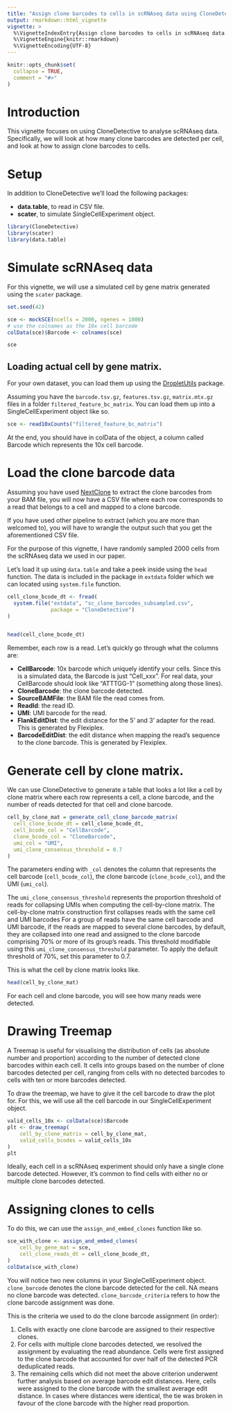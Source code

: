 ```yaml
---
title: "Assign clone barcodes to cells in scRNAseq data using CloneDetective"
output: rmarkdown::html_vignette
vignette: >
  %\VignetteIndexEntry{Assign clone barcodes to cells in scRNAseq data using CloneDetective}
  %\VignetteEngine{knitr::rmarkdown}
  %\VignetteEncoding{UTF-8}
---
```


```r
knitr::opts_chunk$set(
  collapse = TRUE,
  comment = "#>"
)
```

# Introduction

This vignette focuses on using CloneDetective to analyse scRNAseq data.
Specifically, we will look at how many clone barcodes are detected per cell,
and look at how to assign clone barcodes to cells.

# Setup

In addition to CloneDetective we’ll load the following packages:

* **data.table**, to read in CSV file.
* **scater**, to simulate SingleCellExperiment object.

```r
library(CloneDetective)
library(scater)
library(data.table)
```

# Simulate scRNAseq data

For this vignette, we will use a simulated cell by gene matrix generated
using the `scater` package.

```r
set.seed(42)

sce <- mockSCE(ncells = 2000, ngenes = 1000)
# use the colnames as the 10x cell barcode
colData(sce)$Barcode <- colnames(sce)

sce
```

## Loading actual cell by gene matrix.

For your own dataset, you can load them up using the [DropletUtils](https://bioconductor.org/packages/release/bioc/html/DropletUtils.html)
package.

Assuming you have the `barcode.tsv.gz`, `features.tsv.gz`, `matrix.mtx.gz` files
in a folder `filtered_feature_bc_matrix`.
You can load them up into a SingleCellExperiment object like so.

```r
sce <- read10xCounts("filtered_feature_bc_matrix")
```

At the end, you should have in colData of the object,
a column called Barcode which represents the 10x cell barcode.

# Load the clone barcode data

Assuming you have used [NextClone](https://github.com/phipsonlab/NextClone) to extract 
the clone barcodes from your BAM file, 
you will now have a CSV file where each row corresponds to a read that belongs to
a cell and mapped to a clone barcode.

If you have used other pipeline to extract (which you are more than welcomed to),
you will have to wrangle the output such that you get the aforementioned CSV file.

For the purpose of this vignette, I have randomly sampled 2000 cells from the
scRNAseq data we used in our paper.

Let's load it up using `data.table` and take a peek inside using the `head` function.
The data is included in the package in `extdata` folder which we can located using
`system.file` function.

```r
cell_clone_bcode_dt <- fread(
  system.file("extdata", "sc_clone_barcodes_subsampled.csv", 
              package = "CloneDetective")
)


head(cell_clone_bcode_dt)
```

Remember, each row is a read.
Let's quickly go through what the columns are:

* **CellBarcode**: 10x barcode which uniquely identify your cells. Since this is a 
simulated data, the Barcode is just "Cell_xxx". For real data, your CellBarcode
should look like "ATTTGG-1" (something along those lines).
* **CloneBarcode**: the clone barcode detected.
* **SourceBAMFile**: the BAM file the read comes from.
* **ReadId**: the read ID.
* **UMI**: UMI barcode for the read.
* **FlankEditDist**: the edit distance for the 5' and 3' adapter for the read.
This is generated by Flexiplex.
* **BarcodeEditDist**: the edit distance when mapping the read's sequence
to the clone barcode.
This is generated by Flexiplex.

# Generate cell by clone matrix.

We can use CloneDetective to generate a table that looks a lot like
a cell by clone matrix where each row represents a cell, a clone barcode,
and the number of reads detected for that cell and clone barcode.

```r
cell_by_clone_mat = generate_cell_clone_barcode_matrix(
  cell_clone_bcode_dt = cell_clone_bcode_dt,
  cell_bcode_col = "CellBarcode",
  clone_bcode_col = "CloneBarcode",
  umi_col = "UMI",
  umi_clone_consensus_threshold = 0.7
)
```

The parameters ending with `_col` denotes the column that represents the cell barcode
(`cell_bcode_col`), the clone barcode (`clone_bcode_col`), and the UMI (`umi_col`).

The `umi_clone_consensus_threshold` represents the proportion threshold of reads for collapsing UMIs when computing the cell-by-clone matrix.
The cell-by-clone matrix construction first collapses reads with the same cell and UMI barcodes 
For a group of reads have the same cell barcode and UMI barcode, if the reads are mapped to several clone barcodes, 
by default, they are collapsed into one read and assigned to the clone barcode comprising 70%
or more of its group's reads.
This threshold modifiable using this `umi_clone_consensus_threshold` parameter. 
To apply the default threshold of 70%, set this parameter to 0.7.

This is what the cell by clone matrix looks like.

```r
head(cell_by_clone_mat)
```

For each cell and clone barcode, you will see how many reads were detected.

# Drawing Treemap

A Treemap is useful for visualising the distribution of cells (as absolute number and proportion) 
according to the number of detected clone barcodes within each cell.
It cells into groups based on the number of clone barcodes detected per cell, 
ranging from cells with no detected barcodes to cells with ten or more barcodes detected. 

To draw the treemap, we have to give it the cell barcode to draw the plot for.
For this, we will use all the cell barcode in our SingleCellExperiment object.

```r
valid_cells_10x <- colData(sce)$Barcode
plt <- draw_treemap(
    cell_by_clone_matrix = cell_by_clone_mat,
    valid_cells_bcodes = valid_cells_10x
)
plt
```


Ideally, each cell in a scRNAseq experiment should only have a single clone barcode detected. 
However, it's common to find cells with either no or multiple clone barcodes detected. 

# Assigning clones to cells

To do this, we can use the `assign_and_embed_clones` function like so.

```r
sce_with_clone <- assign_and_embed_clones(
    cell_by_gene_mat = sce,
    cell_clone_reads_dt = cell_clone_bcode_dt,
)
colData(sce_with_clone)
```

You will notice two new columns in your SingleCellExperiment object.
`clone_barcode` denotes the clone barcode detected for the cell.
NA means no clone barcode was detected.
`clone_barcode_criteria` refers to how the clone barcode assignment was done.

This is the criteria we used to do the clone barcode assignment (in order):

1. Cells with exactly one clone barcode are assigned to their respective clones. 
2. For cells with multiple clone barcodes detected, we resolved the assignment by evaluating the read abundance. 
Cells were first assigned to the clone barcode that accounted for over half of the detected PCR deduplicated reads. 
3. The remaining cells which did not meet the above criterion underwent further analysis based on average barcode edit distances. 
Here, cells were assigned to the clone barcode with the smallest average edit distance. 
In cases where distances were identical, the tie was broken in favour of the clone barcode with the higher read proportion.



